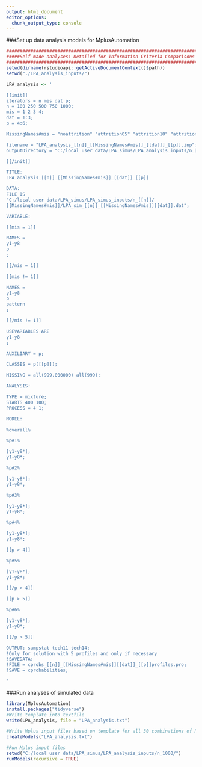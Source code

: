 ---
output: html_document
editor_options: 
  chunk_output_type: console
---

###Set up data analysis models for MplusAutomation

```{r data.analyses.setup}
#################################################################################
#####Self-made analyses: Detailed for Information Criteria Comparisons etc.######
#################################################################################
setwd(dirname(rstudioapi::getActiveDocumentContext()$path))
setwd("./LPA_analysis_inputs/")

LPA_analysis <- '

[[init]]
iterators = n mis dat p;
n = 100 250 500 750 1000;
mis = 1 2 3 4;
dat = 1:3;
p = 4:6;

MissingNames#mis = "noattrition" "attrition05" "attrition10" "attrition15";

filename = "LPA_analysis_[[n]]_[[MissingNames#mis]]_[[dat]]_[[p]].inp";
outputDirectory = "C:/local user data/LPA_simus/LPA_analysis_inputs/n_[[n]]/[[MissingNames#mis]]/";

[[/init]]

TITLE:
LPA_analysis_[[n]]_[[MissingNames#mis]]_[[dat]]_[[p]]

DATA:
FILE IS
"C:/local user data/LPA_simus/LPA_simus_inputs/n_[[n]]/
[[MissingNames#mis]]/LPA_sim_[[n]]_[[MissingNames#mis]][[dat]].dat";

VARIABLE:

[[mis = 1]]

NAMES = 
y1-y8
p
;

[[/mis = 1]]

[[mis != 1]]

NAMES = 
y1-y8
p
pattern
;

[[/mis != 1]]

USEVARIABLES ARE
y1-y8
;

AUXILIARY = p;

CLASSES = p([[p]]);

MISSING = all(999.000000) all(999);

ANALYSIS:

TYPE = mixture;
STARTS 400 100;
PROCESS = 4 1;

MODEL:

%overall%

%p#1%

[y1-y8*];
y1-y8*;

%p#2%

[y1-y8*];
y1-y8*;

%p#3%

[y1-y8*];
y1-y8*;

%p#4%

[y1-y8*];
y1-y8*;

[[p > 4]]

%p#5%

[y1-y8*];
y1-y8*;

[[/p > 4]]

[[p > 5]]

%p#6%

[y1-y8*];
y1-y8*;

[[/p > 5]]

OUTPUT: sampstat tech11 tech14;
!Only for solution with 5 profiles and only if necessary
!SAVEDATA:
!FILE = cprobs_[[n]]_[[MissingNames#mis]][[dat]]_[[p]]profiles.pro;
!SAVE = cprobabilities;

'

```

###Run analyses of simulated data

```{r run.dataanalyses}
library(MplusAutomation)
install.packages("tidyverse")
#Write template into textfile
write(LPA_analysis, file = "LPA_analysis.txt")

#Write Mplus input files based on template for all 30 combinations of N, E, missingdata(attrition).
createModels("LPA_analysis.txt")

#Run Mplus input files
setwd("C:/local user data/LPA_simus/LPA_analysis_inputs/n_1000/")
runModels(recursive = TRUE)

```

